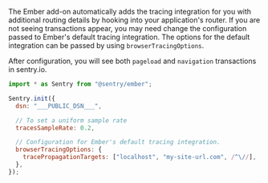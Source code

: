 The Ember add-on automatically adds the tracing integration for you with additional routing details by hooking into your application's router. If you are not seeing transactions appear, you may need change the configuration passed to Ember's default tracing integration. The options for the default integration can be passed by using `browserTracingOptions`.

After configuration, you will see both `pageload` and `navigation` transactions in sentry.io.

```javascript
import * as Sentry from "@sentry/ember";

Sentry.init({
  dsn: "___PUBLIC_DSN___",

  // To set a uniform sample rate
  tracesSampleRate: 0.2,

  // Configuration for Ember's default tracing integration.
  browserTracingOptions: {
    tracePropagationTargets: ["localhost", "my-site-url.com", /^\//],
  },
});
```
